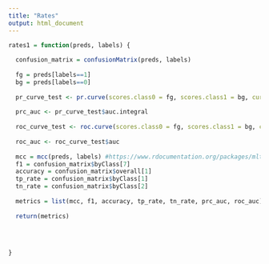 ```yaml
---
title: "Rates"
output: html_document
---
```


```r
rates1 = function(preds, labels) {
  
  confusion_matrix = confusionMatrix(preds, labels)
  
  fg = preds[labels==1]
  bg = preds[labels==0]
  
  pr_curve_test <- pr.curve(scores.class0 = fg, scores.class1 = bg, curve = F)
  
  prc_auc <- pr_curve_test$auc.integral
  
  roc_curve_test <- roc.curve(scores.class0 = fg, scores.class1 = bg, curve = F)
  
  roc_auc <- roc_curve_test$auc
  
  mcc = mcc(preds, labels) #https://www.rdocumentation.org/packages/mltools/versions/0.3.4/topics/mcc
  f1 = confusion_matrix$byClass[7]
  accuracy = confusion_matrix$overall[1]
  tp_rate = confusion_matrix$byClass[1]
  tn_rate = confusion_matrix$byClass[2]
  
  metrics = list(mcc, f1, accuracy, tp_rate, tn_rate, prc_auc, roc_auc)
  
  return(metrics)
  
  

  
}
```

